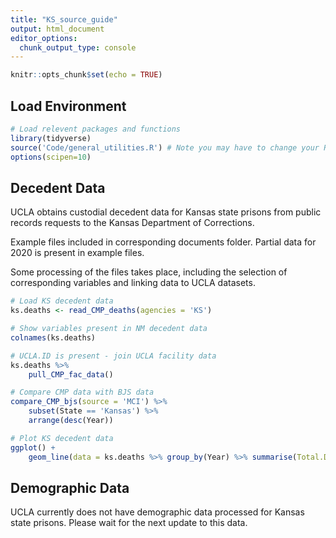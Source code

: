 ```yaml
---
title: "KS_source_guide"
output: html_document
editor_options: 
  chunk_output_type: console
---
```


```r
knitr::opts_chunk$set(echo = TRUE)
```

## Load Environment

```r
# Load relevent packages and functions
library(tidyverse)
source('Code/general_utilities.R') # Note you may have to change your Rmarkdown option for evaluate chunks to project instead of document
options(scipen=10)
```

## Decedent Data

UCLA obtains custodial decedent data for Kansas state prisons from public records requests to the Kansas Department of Corrections.

Example files included in corresponding documents folder. Partial data for 2020 is present in example files. 

Some processing of the files takes place, including the selection of corresponding variables and linking data to UCLA datasets. 

```r
# Load KS decedent data
ks.deaths <- read_CMP_deaths(agencies = 'KS')

# Show variables present in NM decedent data
colnames(ks.deaths)

# UCLA.ID is present - join UCLA facility data
ks.deaths %>%
    pull_CMP_fac_data()

# Compare CMP data with BJS data
compare_CMP_bjs(source = 'MCI') %>%
    subset(State == 'Kansas') %>%
    arrange(desc(Year))

# Plot KS decedent data 
ggplot() +
    geom_line(data = ks.deaths %>% group_by(Year) %>% summarise(Total.Deaths = n()),aes(x = Year, y = Total.Deaths))

```


## Demographic Data

UCLA currently does not have demographic data processed for Kansas state prisons. Please wait for the next update to this data. 


